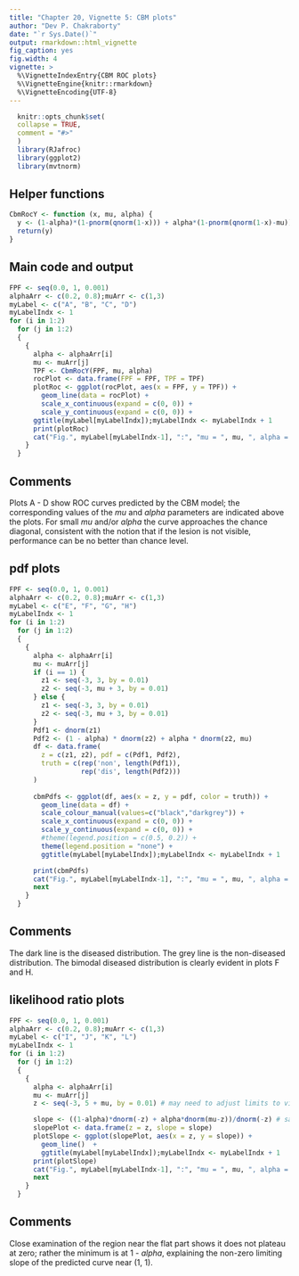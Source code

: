 ```yaml
---
title: "Chapter 20, Vignette 5: CBM plots"
author: "Dev P. Chakraborty"
date: "`r Sys.Date()`"
output: rmarkdown::html_vignette
fig_caption: yes
fig.width: 4
vignette: >
  %\VignetteIndexEntry{CBM ROC plots}
  %\VignetteEngine{knitr::rmarkdown}
  %\VignetteEncoding{UTF-8}
---
```

  
```r
  knitr::opts_chunk$set(
  collapse = TRUE,
  comment = "#>"
  )
  library(RJafroc)
  library(ggplot2)
  library(mvtnorm)
```

## Helper functions
```r
CbmRocY <- function (x, mu, alpha) {
  y <- (1-alpha)*(1-pnorm(qnorm(1-x))) + alpha*(1-pnorm(qnorm(1-x)-mu))
  return(y)
}
```


## Main code and output
  
```r
FPF <- seq(0.0, 1, 0.001)
alphaArr <- c(0.2, 0.8);muArr <- c(1,3)
myLabel <- c("A", "B", "C", "D")
myLabelIndx <- 1
for (i in 1:2)
  for (j in 1:2) 
  {
    {
      alpha <- alphaArr[i]
      mu <- muArr[j]
      TPF <- CbmRocY(FPF, mu, alpha)
      rocPlot <- data.frame(FPF = FPF, TPF = TPF)
      plotRoc <- ggplot(rocPlot, aes(x = FPF, y = TPF)) + 
        geom_line(data = rocPlot) + 
        scale_x_continuous(expand = c(0, 0)) + 
        scale_y_continuous(expand = c(0, 0)) +
      ggtitle(myLabel[myLabelIndx]);myLabelIndx <- myLabelIndx + 1
      print(plotRoc)
      cat("Fig.", myLabel[myLabelIndx-1], ":", "mu = ", mu, ", alpha = ", alpha, "\n")
    }
  }
```             


## Comments
Plots A - D show ROC curves predicted by the CBM model; the corresponding values of the $mu$ and $alpha$ parameters are indicated above the plots. For small $mu$ and/or $alpha$  the curve approaches the chance diagonal, consistent with the notion that if the lesion is not visible, performance can be no better than chance level.

## pdf plots
```r
FPF <- seq(0.0, 1, 0.001)
alphaArr <- c(0.2, 0.8);muArr <- c(1,3)
myLabel <- c("E", "F", "G", "H")
myLabelIndx <- 1
for (i in 1:2)
  for (j in 1:2) 
  {
    {
      alpha <- alphaArr[i]
      mu <- muArr[j]
      if (i == 1) {
        z1 <- seq(-3, 3, by = 0.01)
        z2 <- seq(-3, mu + 3, by = 0.01)
      } else {
        z1 <- seq(-3, 3, by = 0.01)
        z2 <- seq(-3, mu + 3, by = 0.01)
      }
      Pdf1 <- dnorm(z1)
      Pdf2 <- (1 - alpha) * dnorm(z2) + alpha * dnorm(z2, mu)
      df <- data.frame(
        z = c(z1, z2), pdf = c(Pdf1, Pdf2), 
        truth = c(rep('non', length(Pdf1)), 
                  rep('dis', length(Pdf2)))
      )
      
      cbmPdfs <- ggplot(df, aes(x = z, y = pdf, color = truth)) +
        geom_line(data = df) +
        scale_colour_manual(values=c("black","darkgrey")) +
        scale_x_continuous(expand = c(0, 0)) +
        scale_y_continuous(expand = c(0, 0)) +
        #theme(legend.position = c(0.5, 0.2)) +
        theme(legend.position = "none") +
        ggtitle(myLabel[myLabelIndx]);myLabelIndx <- myLabelIndx + 1

      print(cbmPdfs)
      cat("Fig.", myLabel[myLabelIndx-1], ":", "mu = ", mu, ", alpha = ", alpha, "\n")
      next
    }
  }
```  

## Comments
The dark line is the diseased distribution. The grey line is the non-diseased distribution. The bimodal diseased distribution is clearly evident in plots F and H. 

## likelihood ratio plots
```r
FPF <- seq(0.0, 1, 0.001)
alphaArr <- c(0.2, 0.8);muArr <- c(1,3)
myLabel <- c("I", "J", "K", "L")
myLabelIndx <- 1
for (i in 1:2)
  for (j in 1:2) 
  {
    {
      alpha <- alphaArr[i]
      mu <- muArr[j]
      z <- seq(-3, 5 + mu, by = 0.01) # may need to adjust limits to view detail of slope plot near zero

      slope <- ((1-alpha)*dnorm(-z) + alpha*dnorm(mu-z))/dnorm(-z) # same as likelihood ratio
      slopePlot <- data.frame(z = z, slope = slope)
      plotSlope <- ggplot(slopePlot, aes(x = z, y = slope)) + 
        geom_line()  +
        ggtitle(myLabel[myLabelIndx]);myLabelIndx <- myLabelIndx + 1
      print(plotSlope)
      cat("Fig.", myLabel[myLabelIndx-1], ":", "mu = ", mu, ", alpha = ", alpha, "\n")
      next
    }
  }
```  

## Comments
Close examination of the region near the flat part shows it does not plateau at zero; rather the minimum is at 1 - $alpha$, explaining the non-zero limiting slope of the predicted curve near (1, 1).